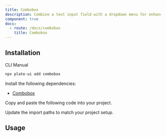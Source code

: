 ```yaml
---
title: Combobox
description: Combine a text input field with a dropdown menu for enhanced user interaction.
component: true
docs:
  - route: /docs/combobox
    title: Combobox
---
```


<ComponentPreview name="playground-demo" id="mention" />

## Installation

<Tabs defaultValue="cli">

<TabsList>
<TabsTrigger value="cli">CLI</TabsTrigger>
<TabsTrigger value="manual">Manual</TabsTrigger>
</TabsList>
<TabsContent value="cli">

```bash
npx plate-ui add combobox
```

</TabsContent>

<TabsContent value="manual">

<Steps>

<Step>

Install the following dependencies:

- [Combobox](/docs/combobox)

</Step>

<Step>Copy and paste the following code into your project.</Step>

<ComponentSource name="combobox" />

<Step>Update the import paths to match your project setup.</Step>

</Steps>

</TabsContent>

</Tabs>

## Usage

<ComponentSource name="emoji-combobox" />
<ComponentSource name="mention-combobox" />
